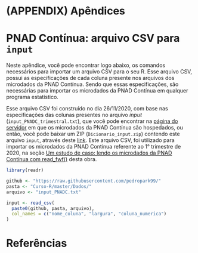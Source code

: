 

# (APPENDIX) Apêndices {-}


# PNAD Contínua: arquivo CSV para `input` 
\label{sec:apendice_b}



Neste apêndice, você pode encontrar logo abaixo, os comandos necessários para importar um arquivo CSV para o seu R. Esse arquivo CSV, possui as especificações de cada coluna presente nos arquivos dos microdados da PNAD Contínua. Sendo que essas especificações, são necessárias para importar os microdados da PNAD Contínua em qualquer programa estatístico.

Esse arquivo CSV foi construído no dia 26/11/2020, com base nas especificações das colunas presentes no arquivo *input* (`input_PNADC_trimestral.txt`), que você pode encontrar na [página do servidor](ftp://ftp.ibge.gov.br/Trabalho_e_Rendimento/Pesquisa_Nacional_por_Amostra_de_Domicilios_continua/Trimestral/) em que os microdados da PNAD Contínua são hospedados, ou então, você pode baixar um ZIP (`Dicionario_input.zip`) contendo este arquivo `input`, através deste [link](https://www.ibge.gov.br/estatisticas/downloads-estatisticas.html?caminho=Trabalho_e_Rendimento/Pesquisa_Nacional_por_Amostra_de_Domicilios_continua/Trimestral/Microdados/Documentacao). Este arquivo CSV, foi utilizado para importar os microdados da PNAD Contínua referente ao 1° trimestre de 2020, na seção [Um estudo de caso: lendo os microdados da PNAD Contínua com read_fwf()](#sec:estudo_pnad_continua) desta obra.



```r
library(readr)

github <- "https://raw.githubusercontent.com/pedropark99/"
pasta <- "Curso-R/master/Dados/"
arquivo <- "input_PNADC.txt"

input <- read_csv(
  paste0(github, pasta, arquivo),
  col_names = c("nome_coluna", "largura", "coluna_numerica")
)
```

























\bibliographystyle{abntex2-alf}
# Referências {-}


